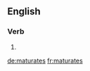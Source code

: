 ==English==

===Verb===
{{head|en}}

# {{en-third-person singular of|maturate}}

[[de:maturates]]
[[fr:maturates]]
